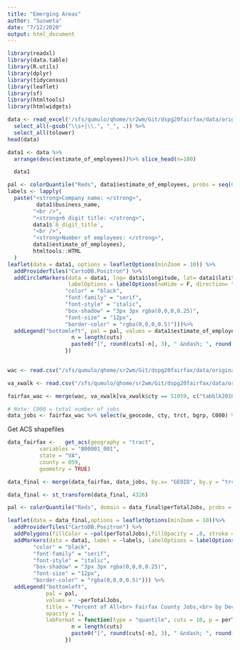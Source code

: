 ```yaml
---
title: "Emerging Areas"
author: "Susweta"
date: "7/12/2020"
output: html_document
---
```





```r
library(readxl)
library(data.table)
library(R.utils)
library(dplyr)
library(tidycensus)
library(leaflet)
library(sf)
library(htmltools)
library(htmlwidgets)
```

```r
data <- read_excel('/sfs/qumulo/qhome/sr2wm/Git/dspg20fairfax/data/original/vworks/allemployers.xlsx')%>%
  select_all(~gsub("\\s+|\\.", "_", .)) %>% 
  select_all(tolower)
head(data)
```

```r
data1 <- data %>%
  arrange(desc(estimate_of_employees))%>% slice_head(n=100)

  data1
```


```r
pal <- colorQuantile("Reds", data1$estimate_of_employees, probs = seq(0, 1, length = 7), right = FALSE)
labels <- lapply(
  paste("<strong>Company name: </strong>",
         data1$business_name,
        "<br />",
        "<strong>6 digit title: </strong>",
        data1$`6_digit_title`,
        "<br />",
        "<strong>Number of employees: </strong>",
        data1$estimate_of_employees),
        htmltools::HTML
  )
leaflet(data = data1, options = leafletOptions(minZoom = 10)) %>%
  addProviderTiles("CartoDB.Positron") %>%
  addCircleMarkers(data = data1, lng= data1$longitude, lat= data1$latitude, radius = 3.5, color = ~pal(estimate_of_employees), label = ~labels, 
                   labelOptions = labelOptions(noHide = F, direction= "bottom", style = list(
                  "color" = "black",
                  "font-family" = "serif",
                  "font-style" = "italic",
                  "box-shadow" = "3px 3px rgba(0,0,0,0.25)",
                  "font-size" = "12px",
                  "border-color" = "rgba(0,0,0,0.5)")))%>%
  addLegend("bottomleft", pal = pal, values = data1$estimate_of_employees, title = "Top 100 largest employers in<br> Fairfax County by quantile<br>group of number of employees", opacity = 1, labFormat = function(type = "quantile", cuts = 10, p = data1$estimate_of_employees) {
                    n = length(cuts)
                    paste0("[", round(cuts[-n], 3), " &ndash; ", round(cuts[-1], 3), ")")
                  })
    

```





```r
wac <- read.csv("/sfs/qumulo/qhome/sr2wm/Git/dspg20fairfax/data/original/va_wac_S000_JT00_2017.csv", colClasses = c("w_geocode" = "factor"))

va_xwalk <- read.csv("/sfs/qumulo/qhome/sr2wm/Git/dspg20fairfax/data/original/va_xwalk.csv",  colClasses = c("tabblk2010" = "factor", "trct" = "factor"))

fairfax_wac <- merge(wac, va_xwalk[va_xwalk$cty == 51059, c("tabblk2010","cty", "trct", "bgrp")], by.x = "w_geocode", by.y = "tabblk2010")

# Note: C000 = total number of jobs
data_jobs <- fairfax_wac %>% select(w_geocode, cty, trct, bgrp, C000) %>% group_by(trct) %>% summarize(totaljobs = sum(C000),perTotalJobs = (totaljobs/sum(fairfax_wac$C000))*100)

```


Get ACS shapefiles
```r
data_fairfax <-   get_acs(geography = "tract",
          variables = "B00001_001",
          state = "VA",
          county = 059, 
          geometry = TRUE)

data_final <- merge(data_fairfax, data_jobs, by.x= "GEOID", by.y = "trct", all = TRUE)

data_final <- st_transform(data_final, 4326)

```



```r
pal <- colorQuantile("Reds", domain = data_final$perTotalJobs, probs = seq(0, 1, length = 7), right = FALSE)

leaflet(data = data_final,options = leafletOptions(minZoom = 10))%>%
  addProviderTiles("CartoDB.Positron") %>%
  addPolygons(fillColor = ~pal(perTotalJobs),fillOpacity = .8, stroke = FALSE) %>%
  addMarkers(data = data1, label = ~labels, labelOptions = labelOptions(noHide = F, direction= "bottom", style = list(
        "color" = "black",
        "font-family" = "serif",
        "font-style" = "italic",
        "box-shadow" = "3px 3px rgba(0,0,0,0.25)",
        "font-size" = "12px",
        "border-color" = "rgba(0,0,0,0.5)"))) %>%
  addLegend("bottomleft", 
            pal = pal, 
            values =  ~perTotalJobs,
            title = "Percent of All<br> Fairfax County Jobs,<br> by Decile Group", 
            opacity = 1,
            labFormat = function(type = "quantile", cuts = 10, p = perTotalJobs) {
                    n = length(cuts)
                    paste0("[", round(cuts[-n], 3), " &ndash; ", round(cuts[-1], 3), ")")
                  })
```

